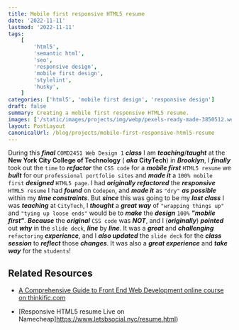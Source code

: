 ```yaml
---
title: Mobile first responsive HTML5 resume
date: '2022-11-11'
lastmod: '2022-11-11'
tags:
    [
        'html5',
        'semantic html',
        'seo',
        'responsive design',
        'mobile first design',
        'stylelint',
        'husky',
    ]
categories: ['html5', 'mobile first design', 'responsive design']
draft: false
summary: Creating a mobile first responsive HTML5 resume.
images: ['/static/images/projects/img/webp/pexels-ready-made-3850512.webp']
layout: PostLayout
canonicalUrl: /blog/projects/mobile-first-responsive-html5-resume
---
```


<Pexels
	src="/static/images/projects/img/webp/pexels-ready-made-3850512.webp"
	author="ready made"
	alt="Mobile first responsive HTML5 resume"
	srcUrl="https://www.pexels.com/photo/mobile-phone-with-green-recycling-sign-and-mesh-bag-3850512/"
	authorUrl="https://www.pexels.com/@readymade/"
/>

During this **_final_** `COMD2451 Web Design 1` **_class_** I am
**_teaching_**/**_taught_** at the **New York City College of Technology** (
**_aka_** **CityTech**) in **_Brooklyn_**, I **_finally_** took out the `time`
to **_refactor_** the `CSS code` for a **_mobile first_** `HTML5 resume` we
**_built_** for our `professional portfolio sites` and **_made it_** a
`100% mobile first` **_designed_** `HTML5 page`. I had **_originally
refactored_** the **_responsive_** `HTML5 resume` I had **_found_** on
`Codepen`, and **_made it_** as `"dry"` **_as possible_** within my **_time
constraints_**. But **_since_** this was going to be my **_last class_** I was
**_teaching_** at `CityTech`, I **_thought_** a **_great way_** of
`"wrapping things up"` and `"tying up loose ends"` would be to **_make_** the
**_design_** `100%` **_"mobile first"_**. **_Because_** the **_original_**
`CSS code` was **_NOT_**, and I (**_originally_**) **_pointed_** out **_why_**
in the `slide deck`, **_line_** by **_line_**. It was a **_great_** and
**_challenging_** `refactoring` **_experience_**, and I **_also updated_** the
`slide deck` for the **_class session_** to **_reflect_** those **_changes_**.
It was also a **_great experience_** and **_take way_** for the `students`!

## Related Resources

-   [A Comprehensive Guide to Front End Web Development online course on thinkific.com](https://interglobalmedianetwork-site-84aa.thinkific.com/courses/comprehensive-guide-to-front-end-web-development)

-   [Responsive HTML5 resume Live on
    Namecheap]https://www.letsbsocial.nyc/resume.html)
